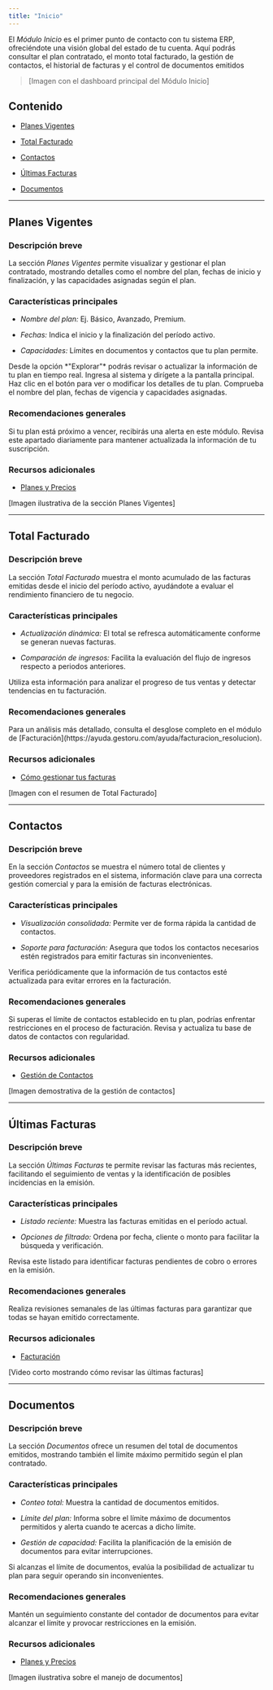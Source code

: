 ```yaml
---
title: "Inicio"
---
```


El *Módulo Inicio* es el primer punto de contacto con tu sistema ERP, ofreciéndote una visión global del estado de tu cuenta. Aquí podrás consultar el plan contratado, el monto total facturado, la gestión de contactos, el historial de facturas y el control de documentos emitidos

> \[Imagen con el dashboard principal del Módulo Inicio]

## Contenido

* [Planes Vigentes](#planes-vigentes)

* [Total Facturado](#total-facturado)

* [Contactos](#contactos)

* [Últimas Facturas](#últimas-facturas)

* [Documentos](#documentos)

***

## Planes Vigentes

### Descripción breve

La sección *Planes Vigentes* permite visualizar y gestionar el plan contratado, mostrando detalles como el nombre del plan, fechas de inicio y finalización, y las capacidades asignadas según el plan.

### Características principales

* *Nombre del plan:* Ej. Básico, Avanzado, Premium.

* *Fechas:* Indica el inicio y la finalización del período activo.

* *Capacidades:* Límites en documentos y contactos que tu plan permite.

<Card title="Detalle del Plan">
  Desde la opción *"Explorar"* podrás revisar o actualizar la información de tu plan en tiempo real.
</Card>

<Steps>
  <Step title="Acceder al Módulo Inicio">
    Ingresa al sistema y dirígete a la pantalla principal.
  </Step>

  <Step title="Seleccionar 'Explorar'">
    Haz clic en el botón para ver o modificar los detalles de tu plan.
  </Step>

  <Step title="Revisar información">
    Comprueba el nombre del plan, fechas de vigencia y capacidades asignadas.
  </Step>
</Steps>

### Recomendaciones generales

<Note>
  Si tu plan está próximo a vencer, recibirás una alerta en este módulo. Revisa este apartado diariamente para mantener actualizada la información de tu suscripción.
</Note>

### Recursos adicionales

* [Planes y Precios](https://ayuda.gestoru.com/ayuda/planes)

\[Imagen ilustrativa de la sección Planes Vigentes]

***

## Total Facturado

### Descripción breve

La sección *Total Facturado* muestra el monto acumulado de las facturas emitidas desde el inicio del período activo, ayudándote a evaluar el rendimiento financiero de tu negocio.

### Características principales

* *Actualización dinámica:* El total se refresca automáticamente conforme se generan nuevas facturas.

* *Comparación de ingresos:* Facilita la evaluación del flujo de ingresos respecto a periodos anteriores.

<Info>
  Utiliza esta información para analizar el progreso de tus ventas y detectar tendencias en tu facturación.
</Info>

### Recomendaciones generales

<Tip>
  Para un análisis más detallado, consulta el desglose completo en el módulo de [Facturación](https://ayuda.gestoru.com/ayuda/facturacion_resolucion).
</Tip>

### Recursos adicionales

* [Cómo gestionar tus facturas](https://ayuda.gestoru.com/ayuda/facturacion_resolucion)

\[Imagen con el resumen de Total Facturado]

***

## Contactos

### Descripción breve

En la sección *Contactos* se muestra el número total de clientes y proveedores registrados en el sistema, información clave para una correcta gestión comercial y para la emisión de facturas electrónicas.

### Características principales

* *Visualización consolidada:* Permite ver de forma rápida la cantidad de contactos.

* *Soporte para facturación:* Asegura que todos los contactos necesarios estén registrados para emitir facturas sin inconvenientes.

<Check>
  Verifica periódicamente que la información de tus contactos esté actualizada para evitar errores en la facturación.
</Check>

### Recomendaciones generales

<Warning>
  Si superas el límite de contactos establecido en tu plan, podrías enfrentar restricciones en el proceso de facturación. Revisa y actualiza tu base de datos de contactos con regularidad.
</Warning>

### Recursos adicionales

* [Gestión de Contactos](https://ayuda.gestoru.com/ayuda/contactos)

\[Imagen demostrativa de la gestión de contactos]

***

## Últimas Facturas

### Descripción breve

La sección *Últimas Facturas* te permite revisar las facturas más recientes, facilitando el seguimiento de ventas y la identificación de posibles incidencias en la emisión.

### Características principales

* *Listado reciente:* Muestra las facturas emitidas en el período actual.

* *Opciones de filtrado:* Ordena por fecha, cliente o monto para facilitar la búsqueda y verificación.

<Note>
  Revisa este listado para identificar facturas pendientes de cobro o errores en la emisión.
</Note>

### Recomendaciones generales

<Tip>
  Realiza revisiones semanales de las últimas facturas para garantizar que todas se hayan emitido correctamente.
</Tip>

### Recursos adicionales

* [Facturación](https://ayuda.gestoru.com/ayuda/facturacion_resolucion)

\[Video corto mostrando cómo revisar las últimas facturas]

***

## Documentos

### Descripción breve

La sección *Documentos* ofrece un resumen del total de documentos emitidos, mostrando también el límite máximo permitido según el plan contratado.

### Características principales

* *Conteo total:* Muestra la cantidad de documentos emitidos.

* *Límite del plan:* Informa sobre el límite máximo de documentos permitidos y alerta cuando te acercas a dicho límite.

* *Gestión de capacidad:* Facilita la planificación de la emisión de documentos para evitar interrupciones.

<Card title="Gestión de Documentos">
  Si alcanzas el límite de documentos, evalúa la posibilidad de actualizar tu plan para seguir operando sin inconvenientes.
</Card>

### Recomendaciones generales

<Warning>
  Mantén un seguimiento constante del contador de documentos para evitar alcanzar el límite y provocar restricciones en la emisión.
</Warning>

### Recursos adicionales

* [Planes y Precios](https://ayuda.gestoru.com/ayuda/planes)

\[Imagen ilustrativa sobre el manejo de documentos]
